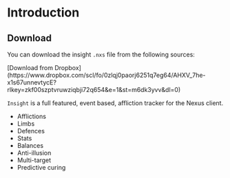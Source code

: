 
# Introduction

## Download

You can download the insight `.nxs` file from the following sources:

<Tabs>
  <TabItem value="dropbox" label="Dropbox">
    [Download from
    Dropbox](https://www.dropbox.com/scl/fo/0zlqj0paorj6251q7eg64/AHXV_7he-x1s67unnevtycE?rlkey=zkf00szptvruwziqbji72q654&e=1&st=m6dk3yvv&dl=0)

  </TabItem>
</Tabs>

`Insight` is a full featured, event based, affliction tracker for the Nexus client.

- Afflictions
- Limbs
- Defences
- Stats
- Balances
- Anti-illusion
- Multi-target
- Predictive curing
